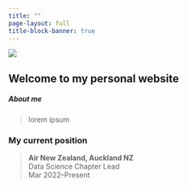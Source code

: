 ```yaml
---
title: ""
page-layout: full
title-block-banner: true
---
```


::: {.grid}

::: {.g-col-4}

::: {#img-liam .center}
![](figures/liam.png)
:::

:::


::: {.g-col-8 .vh-center .center-text}
## Welcome to my personal website
:::

:::

::: {.grid}

::: {.g-col-8}

##### About me

> lorem ipsum
:::
:::

### My current position

> __Air New Zealand, Auckland NZ__ <br>
Data Science Chapter Lead<br> 
Mar 2022--Present 

